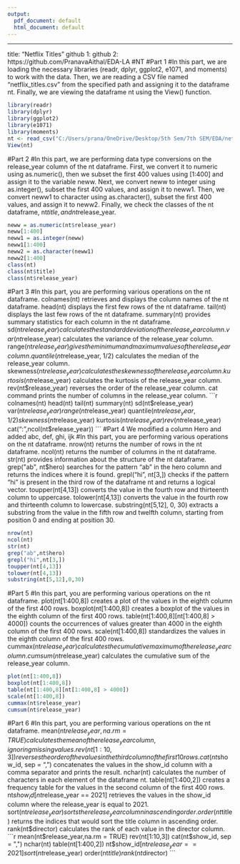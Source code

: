 ---
output:
  pdf_document: default
  html_document: default
---

------------------------------------------------------------------------

title: "Netflix Titles"
github 1:
github 2: https://github.com/PranavaAithal/EDA-LA
#NT 
#Part 1
#In this part, we are loading the necessary libraries (readr, dplyr, ggplot2, e1071, and moments) to work with the data. Then, we are reading a CSV file named "netflix_titles.csv" from the specified path and assigning it to the dataframe nt. Finally, we are viewing the dataframe nt using the View() function.
```{r}
library(readr)
library(dplyr)
library(ggplot2)
library(e1071)
library(moments)
nt <- read_csv("C:/Users/prana/OneDrive/Desktop/5th Sem/7th SEM/EDA/netflix_titles.csv")
View(nt)
```
#Part 2
#In this part, we are performing data type conversions on the release_year column of the nt dataframe. First, we convert it to numeric using as.numeric(), then we subset the first 400 values using [1:400] and assign it to the variable neww. Next, we convert neww to integer using as.integer(), subset the first 400 values, and assign it to neww1. Then, we convert neww1 to character using as.character(), subset the first 400 values, and assign it to neww2. Finally, we check the classes of the nt dataframe, nt$title, and nt$release_year.
```{r}
neww = as.numeric(nt$release_year)
neww[1:400]
neww1 = as.integer(neww)
neww1[1:400]
neww2 = as.character(neww1)
neww2[1:400]
class(nt)
class(nt$title)
class(nt$release_year)
```
#Part 3
#In this part, you are performing various operations on the nt dataframe. colnames(nt) retrieves and displays the column names of the nt dataframe. head(nt) displays the first few rows of the nt dataframe. tail(nt) displays the last few rows of the nt dataframe. summary(nt) provides summary statistics for each column in the nt dataframe. sd(nt$release_year) calculates the standard deviation of the release_year column. var(nt$release_year) calculates the variance of the release_year column. range(nt$release_year) gives the minimum and maximum values of the release_year column. quantile(nt$release_year, 1/2) calculates the median of the release_year column. skewness(nt$release_year) calculates the skewness of the release_year column. kurtosis(nt$release_year) calculates the kurtosis of the release_year column. rev(nt$release_year) reverses the order of the release_year column. cat command prints the number of columns in the release_year column.
```{r}
colnames(nt)
head(nt)
tail(nt)
summary(nt)
sd(nt$release_year)
var(nt$release_year)
range(nt$release_year)
quantile(nt$release_year, 1/2)
skewness(nt$release_year)
kurtosis(nt$release_year)
rev(nt$release_year)
cat("\nColumn:",ncol(nt$release_year))
```
#Part 4 We modified a column Hero and added abc, def, ghi, ijk
#In this part, you are performing various operations on the nt dataframe. nrow(nt) returns the number of rows in the nt dataframe. ncol(nt) returns the number of columns in the nt dataframe. str(nt) provides information about the structure of the nt dataframe. grep("ab", nt$hero) searches for the pattern "ab" in the hero column and returns the indices where it is found. grepl("hi", nt[3,]) checks if the pattern "hi" is present in the third row of the dataframe nt and returns a logical vector. toupper(nt[4,13]) converts the value in the fourth row and thirteenth column to uppercase. tolower(nt[4,13]) converts the value in the fourth row and thirteenth column to lowercase. substring(nt[5,12], 0, 30) extracts a substring from the value in the fifth row and twelfth column, starting from position 0 and ending at position 30.
```{r}
nrow(nt)
ncol(nt)
str(nt)
grep("ab",nt$hero)
grepl("hi",nt[3,])
toupper(nt[4,13])
tolower(nt[4,13])
substring(nt[5,12],0,30)
```
#Part 5
#In this part, you are performing various operations on the nt dataframe. plot(nt[1:400,8]) creates a plot of the values in the eighth column of the first 400 rows. boxplot(nt[1:400,8]) creates a boxplot of the values in the eighth column of the first 400 rows. table(nt[1:400,8][nt[1:400,8] > 4000]) counts the occurrences of values greater than 4000 in the eighth column of the first 400 rows. scale(nt[1:400,8]) standardizes the values in the eighth column of the first 400 rows. cummax(nt$release_year) calculates the cumulative maximum of the release_year column. cumsum(nt$release_year) calculates the cumulative sum of the release_year column.
```{r}
plot(nt[1:400,8])
boxplot(nt[1:400,8])
table(nt[1:400,8][nt[1:400,8] > 4000])
scale(nt[1:400,8])
cummax(nt$release_year)
cumsum(nt$release_year)
```
#Part 6
#In this part, you are performing various operations on the nt dataframe. mean(nt$release_year, na.rm = TRUE) calculates the mean of the release_year column, ignoring missing values. rev(nt[1:10,3]) reverses the order of the values in the third column of the first 10 rows. cat(nt$show_id, sep = ",") concatenates the values in the show_id column with a comma separator and prints the result. nchar(nt) calculates the number of characters in each element of the dataframe nt. table(nt[1:400,2]) creates a frequency table for the values in the second column of the first 400 rows. nt$show_id[nt$release_year == 2021] retrieves the values in the show_id column where the release_year is equal to 2021. sort(nt$release_year) sorts the release_year column in ascending order. order(nt$title) returns the indices that would sort the title column in ascending order. rank(nt$director) calculates the rank of each value in the director column.
```{r}
mean(nt$release_year,na.rm = TRUE)
rev(nt[1:10,3])
cat(nt$show_id, sep = ",")
nchar(nt)
table(nt[1:400,2])
nt$show_id[nt$release_year == 2021]
sort(nt$release_year)
order(nt$title)
rank(nt$director)
```
